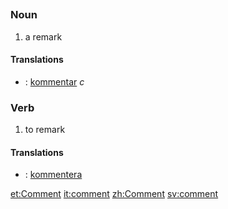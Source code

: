 =={{en}}==
===Noun===
# a remark

====Translations====
*{{sv}}: [[kommentar]] ''c''

===Verb===
#to remark

====Translations====
*{{sv}}: [[kommentera]]

[[et:Comment]]
[[it:comment]]
[[zh:Comment]]
[[sv:comment]]